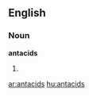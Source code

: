 ==English==

===Noun===
'''antacids'''

# {{plural of|[[antacid]]}}

[[ar:antacids]]
[[hu:antacids]]